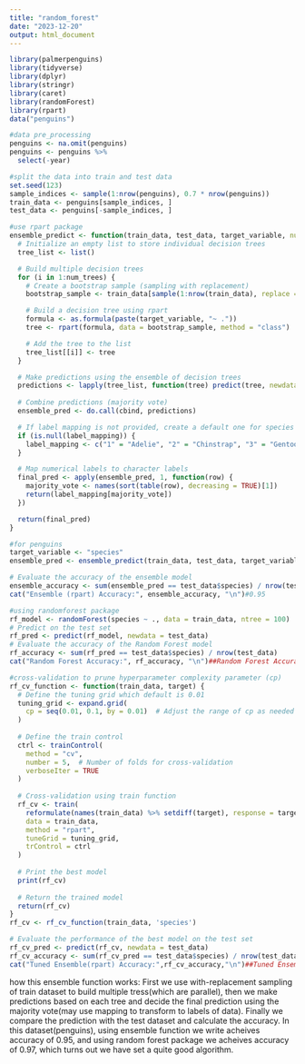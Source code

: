 ```yaml
---
title: "random_forest"
date: "2023-12-20"
output: html_document
---
```

```r
library(palmerpenguins)
library(tidyverse)
library(dplyr)
library(stringr)
library(caret)
library(randomForest)
library(rpart)
data("penguins")
```

```r
#data pre_processing
penguins <- na.omit(penguins)
penguins <- penguins %>% 
  select(-year)
```

```r
#split the data into train and test data
set.seed(123)
sample_indices <- sample(1:nrow(penguins), 0.7 * nrow(penguins))
train_data <- penguins[sample_indices, ]
test_data <- penguins[-sample_indices, ]
```

```r
#use rpart package
ensemble_predict <- function(train_data, test_data, target_variable, num_trees = 100, label_mapping = NULL) {
  # Initialize an empty list to store individual decision trees
  tree_list <- list()

  # Build multiple decision trees
  for (i in 1:num_trees) {
    # Create a bootstrap sample (sampling with replacement)
    bootstrap_sample <- train_data[sample(1:nrow(train_data), replace = TRUE), ]

    # Build a decision tree using rpart
    formula <- as.formula(paste(target_variable, "~ ."))
    tree <- rpart(formula, data = bootstrap_sample, method = "class")

    # Add the tree to the list
    tree_list[[i]] <- tree
  }

  # Make predictions using the ensemble of decision trees
  predictions <- lapply(tree_list, function(tree) predict(tree, newdata = test_data, type = "class"))
  
  # Combine predictions (majority vote)
  ensemble_pred <- do.call(cbind, predictions)

  # If label mapping is not provided, create a default one for species
  if (is.null(label_mapping)) {
    label_mapping <- c("1" = "Adelie", "2" = "Chinstrap", "3" = "Gentoo")
  }

  # Map numerical labels to character labels
  final_pred <- apply(ensemble_pred, 1, function(row) {
    majority_vote <- names(sort(table(row), decreasing = TRUE)[1])
    return(label_mapping[majority_vote])
  })

  return(final_pred)
}

#for penguins
target_variable <- "species"
ensemble_pred <- ensemble_predict(train_data, test_data, target_variable)

# Evaluate the accuracy of the ensemble model
ensemble_accuracy <- sum(ensemble_pred == test_data$species) / nrow(test_data)
cat("Ensemble (rpart) Accuracy:", ensemble_accuracy, "\n")#0.95
```

```r
#using randomforest package
rf_model <- randomForest(species ~ ., data = train_data, ntree = 100)
# Predict on the test set
rf_pred <- predict(rf_model, newdata = test_data)
# Evaluate the accuracy of the Random Forest model
rf_accuracy <- sum(rf_pred == test_data$species) / nrow(test_data)
cat("Random Forest Accuracy:", rf_accuracy, "\n")##Random Forest Accuracy: 0.97 
```

```r
#cross-validation to prune hyperparameter complexity parameter (cp) 
rf_cv_function <- function(train_data, target) {
  # Define the tuning grid which default is 0.01
  tuning_grid <- expand.grid(
    cp = seq(0.01, 0.1, by = 0.01)  # Adjust the range of cp as needed
  )
  
  # Define the train control
  ctrl <- trainControl(
    method = "cv",
    number = 5,  # Number of folds for cross-validation
    verboseIter = TRUE
  )
  
  # Cross-validation using train function
  rf_cv <- train(
    reformulate(names(train_data) %>% setdiff(target), response = target),
    data = train_data,
    method = "rpart",
    tuneGrid = tuning_grid,
    trControl = ctrl
  )
  
  # Print the best model
  print(rf_cv)
  
  # Return the trained model
  return(rf_cv)
}
rf_cv <- rf_cv_function(train_data, 'species')

# Evaluate the performance of the best model on the test set
rf_cv_pred <- predict(rf_cv, newdata = test_data)
rf_cv_accuracy <- sum(rf_cv_pred == test_data$species) / nrow(test_data)
cat("Tuned Ensemble(rpart) Accuracy:",rf_cv_accuracy,"\n")##Tuned Ensemble Accuracy:0.9
```

how this ensemble function works:
First we use with-replacement sampling of train dataset to build multiple tress(which are parallel), then we make predictions based on each tree and decide the final prediction using the majority vote(may use mapping to transform to labels of data). Finally we compare the prediction with the test dataset and calculate the accuracy.
In this dataset(penguins), using ensemble function we write acheives accuracy of 0.95, and using random forest package we acheives accuracy of 0.97, which turns out we have set a quite good algorithm.

